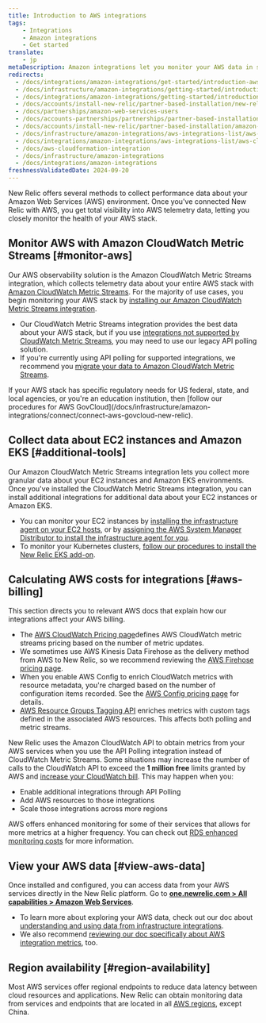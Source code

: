```yaml
---
title: Introduction to AWS integrations
tags:
    - Integrations
    - Amazon integrations
    - Get started
translate:
    - jp
metaDescription: Amazon integrations let you monitor your AWS data in several New Relic features.
redirects:
  - /docs/integrations/amazon-integrations/get-started/introduction-aws-integrations
  - /docs/infrastructure/amazon-integrations/getting-started/introduction-aws-integrations
  - /docs/integrations/amazon-integrations/getting-started/introduction-aws-integrations
  - /docs/accounts/install-new-relic/partner-based-installation/new-relic-aws-amazon-web-services
  - /docs/partnerships/amazon-web-services-users
  - /docs/accounts-partnerships/partnerships/partner-based-installation/amazon-web-services-aws-users
  - /docs/accounts/install-new-relic/partner-based-installation/amazon-web-services-aws-users
  - /docs/infrastructure/amazon-integrations/aws-integrations-list/aws-cloudformation-integration
  - /docs/integrations/amazon-integrations/aws-integrations-list/aws-cloudformation-integration
  - /docs/aws-cloudformation-integration
  - /docs/infrastructure/amazon-integrations
  - /docs/integrations/amazon-integrations
freshnessValidatedDate: 2024-09-20
---
```


New Relic offers several methods to collect performance data about your Amazon Web Services (AWS) environment. Once you've connected New Relic with AWS, you get total visibility into AWS telemetry data, letting you closely monitor the health of your AWS stack.

## Monitor AWS with Amazon CloudWatch Metric Streams [#monitor-aws]

Our AWS observability solution is the Amazon CloudWatch Metric Streams integration, which collects telemetry data about your entire AWS stack with [Amazon CloudWatch Metric Streams](https://docs.aws.amazon.com/AmazonCloudWatch/latest/monitoring/CloudWatch-Metric-Streams.html). For the majority of use cases, you begin monitoring your AWS stack by [installing our Amazon CloudWatch Metric Streams integration](/docs/infrastructure/amazon-integrations/connect/cloudwatch-metric-streams/aws-metric-stream-setup).

* Our CloudWatch Metric Streams integration provides the best data about your AWS stack, but if you use [integrations not supported by CloudWatch Metric Streams](/docs/infrastructure/amazon-integrations/connect/connect-aws-new-relic-infrastructure-monitoring/#integrations-not-replaced-streams), you may need to use our legacy API polling solution.
* If you're currently using API polling for supported integrations, we recommend you [migrate your data to Amazon CloudWatch Metric Streams](/docs/infrastructure/amazon-integrations/connect/cloudwatch-metric-streams/aws-metric-stream/#migrating-from-poll-integrations).

<Callout variant="tip">
If your AWS stack has specific regulatory needs for US federal, state, and local agencies, or you're an education institution, then [follow our procedures for AWS GovCloud](/docs/infrastructure/amazon-integrations/connect/connect-aws-govcloud-new-relic).
</Callout>

## Collect data about EC2 instances and Amazon EKS [#additional-tools]

Our Amazon CloudWatch Metric Streams integration lets you collect more granular data about your EC2 instances and Amazon EKS environments. Once you've installed the CloudWatch Metric Streams integration, you can install additional integrations for additional data about your EC2 instances or Amazon EKS. 

* You can monitor your EC2 instances by [installing the infrastructure agent on your EC2 hosts](/docs/infrastructure/amazon-integrations/connect/ec2-quickstart), or by [assigning the AWS System Manager Distributor to install the infrastructure agent for you](/docs/infrastructure/amazon-integrations/aws-integrations-list/aws-sys-dist).
* To monitor your Kubernetes clusters, [follow our procedures to install the New Relic EKS add-on](/docs/infrastructure/amazon-integrations/connect/eks-add-on).

## Calculating AWS costs for integrations [#aws-billing]

This section directs you to relevant AWS docs that explain how our integrations affect your AWS billing. 

* The [AWS CloudWatch Pricing page](https://docs.aws.amazon.com/AmazonCloudWatch/latest/monitoring/CloudWatch-Metric-Streams.html)defines AWS CloudWatch metric streams pricing based on the number of metric updates.
* We sometimes use AWS Kinesis Data Firehose as the delivery method from AWS to New Relic, so we recommend reviewing the [AWS Firehose pricing page](https://aws.amazon.com/kinesis/data-firehose/pricing/).
* When you enable AWS Config to enrich CloudWatch metrics with resource metadata, you're charged based on the number of configuration items recorded. See the [AWS Config pricing page](https://aws.amazon.com/config/pricing/) for details.
* [AWS Resource Groups Tagging API](https://docs.aws.amazon.com/resourcegroupstagging/latest/APIReference/overview.html) enriches metrics with custom tags defined in the associated AWS resources. This affects both polling and metric streams.

New Relic uses the Amazon CloudWatch API to obtain metrics from your AWS services when you use the API Polling integration instead of CloudWatch Metric Streams. Some situations may increase the number of calls to the CloudWatch API to exceed the <DNT>**1 million free**</DNT> limits granted by AWS and [increase your CloudWatch bill](/docs/infrastructure/amazon-integrations/troubleshooting/cloudwatch-billing-increase). This may happen when you: 

* Enable additional integrations through API Polling
* Add AWS resources to those integrations
* Scale those integrations across more regions

AWS offers enhanced monitoring for some of their services that allows for more metrics at a higher frequency. You can check out [RDS enhanced monitoring costs](https://docs.aws.amazon.com/AmazonRDS/latest/UserGuide/USER_Monitoring.OS.overview.html#USER_Monitoring.OS.cost) for more information.

## View your AWS data [#view-aws-data]

Once installed and configured, you can access data from your AWS services directly in the New Relic platform. Go to <DNT>**[one.newrelic.com > All capabilities > Amazon Web Services](https://one.newrelic.com/all-capabilities)**</DNT>. 

* To learn more about exploring your AWS data, check out our doc about [understanding and using data from infrastructure integrations](/docs/infrastructure/infrastructure-integrations/get-started/understand-use-data-infrastructure-integrations). 
* We also recommend [reviewing our doc specifically about AWS integration metrics](/docs/infrastructure/amazon-integrations/manage-aws-data/aws-integrations-metrics), too. 

## Region availability [#region-availability]

Most AWS services offer regional endpoints to reduce data latency between cloud resources and applications. New Relic can obtain monitoring data from services and endpoints that are located in all [AWS regions](http://docs.aws.amazon.com/general/latest/gr/rande.html), except China.